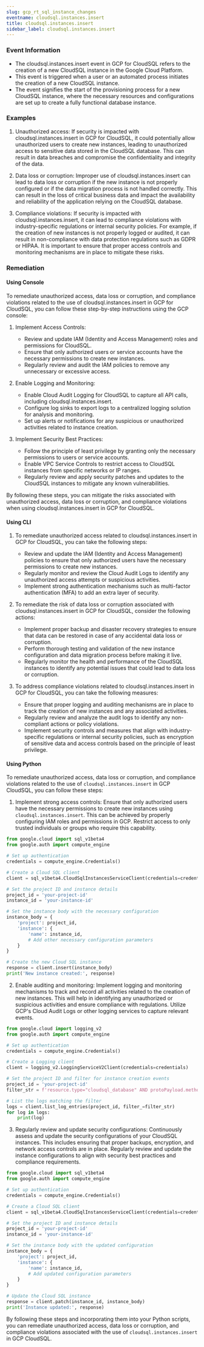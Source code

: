 ```yaml
--- 
slug: gcp_rt_sql_instance_changes
eventname: cloudsql.instances.insert
title: cloudsql.instances.insert
sidebar_label: cloudsql.instances.insert
---
```

                       
### Event Information

- The cloudsql.instances.insert event in GCP for CloudSQL refers to the creation of a new CloudSQL instance in the Google Cloud Platform.
- This event is triggered when a user or an automated process initiates the creation of a new CloudSQL instance.
- The event signifies the start of the provisioning process for a new CloudSQL instance, where the necessary resources and configurations are set up to create a fully functional database instance.


### Examples

1. Unauthorized access: If security is impacted with cloudsql.instances.insert in GCP for CloudSQL, it could potentially allow unauthorized users to create new instances, leading to unauthorized access to sensitive data stored in the CloudSQL database. This can result in data breaches and compromise the confidentiality and integrity of the data.

2. Data loss or corruption: Improper use of cloudsql.instances.insert can lead to data loss or corruption if the new instance is not properly configured or if the data migration process is not handled correctly. This can result in the loss of critical business data and impact the availability and reliability of the application relying on the CloudSQL database.

3. Compliance violations: If security is impacted with cloudsql.instances.insert, it can lead to compliance violations with industry-specific regulations or internal security policies. For example, if the creation of new instances is not properly logged or audited, it can result in non-compliance with data protection regulations such as GDPR or HIPAA. It is important to ensure that proper access controls and monitoring mechanisms are in place to mitigate these risks.

### Remediation

#### Using Console

To remediate unauthorized access, data loss or corruption, and compliance violations related to the use of cloudsql.instances.insert in GCP for CloudSQL, you can follow these step-by-step instructions using the GCP console:

1. Implement Access Controls:
   - Review and update IAM (Identity and Access Management) roles and permissions for CloudSQL.
   - Ensure that only authorized users or service accounts have the necessary permissions to create new instances.
   - Regularly review and audit the IAM policies to remove any unnecessary or excessive access.

2. Enable Logging and Monitoring:
   - Enable Cloud Audit Logging for CloudSQL to capture all API calls, including cloudsql.instances.insert.
   - Configure log sinks to export logs to a centralized logging solution for analysis and monitoring.
   - Set up alerts or notifications for any suspicious or unauthorized activities related to instance creation.

3. Implement Security Best Practices:
   - Follow the principle of least privilege by granting only the necessary permissions to users or service accounts.
   - Enable VPC Service Controls to restrict access to CloudSQL instances from specific networks or IP ranges.
   - Regularly review and apply security patches and updates to the CloudSQL instances to mitigate any known vulnerabilities.

By following these steps, you can mitigate the risks associated with unauthorized access, data loss or corruption, and compliance violations when using cloudsql.instances.insert in GCP for CloudSQL.

#### Using CLI

1. To remediate unauthorized access related to cloudsql.instances.insert in GCP for CloudSQL, you can take the following steps:
   - Review and update the IAM (Identity and Access Management) policies to ensure that only authorized users have the necessary permissions to create new instances.
   - Regularly monitor and review the Cloud Audit Logs to identify any unauthorized access attempts or suspicious activities.
   - Implement strong authentication mechanisms such as multi-factor authentication (MFA) to add an extra layer of security.

2. To remediate the risk of data loss or corruption associated with cloudsql.instances.insert in GCP for CloudSQL, consider the following actions:
   - Implement proper backup and disaster recovery strategies to ensure that data can be restored in case of any accidental data loss or corruption.
   - Perform thorough testing and validation of the new instance configuration and data migration process before making it live.
   - Regularly monitor the health and performance of the CloudSQL instances to identify any potential issues that could lead to data loss or corruption.

3. To address compliance violations related to cloudsql.instances.insert in GCP for CloudSQL, you can take the following measures:
   - Ensure that proper logging and auditing mechanisms are in place to track the creation of new instances and any associated activities.
   - Regularly review and analyze the audit logs to identify any non-compliant actions or policy violations.
   - Implement security controls and measures that align with industry-specific regulations or internal security policies, such as encryption of sensitive data and access controls based on the principle of least privilege.

#### Using Python

To remediate unauthorized access, data loss or corruption, and compliance violations related to the use of `cloudsql.instances.insert` in GCP CloudSQL, you can follow these steps:

1. Implement strong access controls: Ensure that only authorized users have the necessary permissions to create new instances using `cloudsql.instances.insert`. This can be achieved by properly configuring IAM roles and permissions in GCP. Restrict access to only trusted individuals or groups who require this capability.

```python
from google.cloud import sql_v1beta4
from google.auth import compute_engine

# Set up authentication
credentials = compute_engine.Credentials()

# Create a Cloud SQL client
client = sql_v1beta4.CloudSqlInstancesServiceClient(credentials=credentials)

# Set the project ID and instance details
project_id = 'your-project-id'
instance_id = 'your-instance-id'

# Set the instance body with the necessary configuration
instance_body = {
    'project': project_id,
    'instance': {
        'name': instance_id,
        # Add other necessary configuration parameters
    }
}

# Create the new Cloud SQL instance
response = client.insert(instance_body)
print('New instance created:', response)
```

2. Enable auditing and monitoring: Implement logging and monitoring mechanisms to track and record all activities related to the creation of new instances. This will help in identifying any unauthorized or suspicious activities and ensure compliance with regulations. Utilize GCP's Cloud Audit Logs or other logging services to capture relevant events.

```python
from google.cloud import logging_v2
from google.auth import compute_engine

# Set up authentication
credentials = compute_engine.Credentials()

# Create a Logging client
client = logging_v2.LoggingServiceV2Client(credentials=credentials)

# Set the project ID and filter for instance creation events
project_id = 'your-project-id'
filter_str = f'resource.type="cloudsql_database" AND protoPayload.methodName="cloudsql.instances.insert"'

# List the logs matching the filter
logs = client.list_log_entries(project_id, filter_=filter_str)
for log in logs:
    print(log)
```

3. Regularly review and update security configurations: Continuously assess and update the security configurations of your CloudSQL instances. This includes ensuring that proper backups, encryption, and network access controls are in place. Regularly review and update the instance configurations to align with security best practices and compliance requirements.

```python
from google.cloud import sql_v1beta4
from google.auth import compute_engine

# Set up authentication
credentials = compute_engine.Credentials()

# Create a Cloud SQL client
client = sql_v1beta4.CloudSqlInstancesServiceClient(credentials=credentials)

# Set the project ID and instance details
project_id = 'your-project-id'
instance_id = 'your-instance-id'

# Set the instance body with the updated configuration
instance_body = {
    'project': project_id,
    'instance': {
        'name': instance_id,
        # Add updated configuration parameters
    }
}

# Update the Cloud SQL instance
response = client.patch(instance_id, instance_body)
print('Instance updated:', response)
```

By following these steps and incorporating them into your Python scripts, you can remediate unauthorized access, data loss or corruption, and compliance violations associated with the use of `cloudsql.instances.insert` in GCP CloudSQL.


 